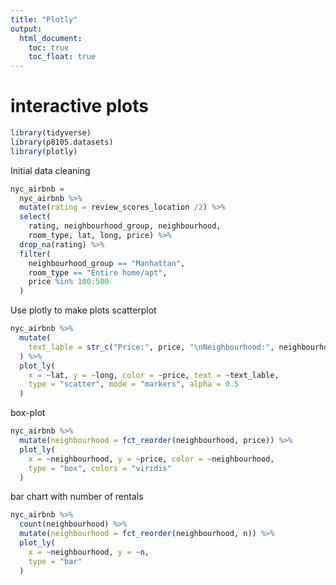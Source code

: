 ```yaml
---
title: "Plotly"
output: 
  html_document:
    toc: true
    toc_float: true
---
```

# interactive plots

```r
library(tidyverse)
library(p8105.datasets)
library(plotly)
```

Initial data cleaning

```r
nyc_airbnb =
  nyc_airbnb %>% 
  mutate(rating = review_scores_location /2) %>% 
  select(
    rating, neighbourhood_group, neighbourhood,
    room_type, lat, long, price) %>% 
  drop_na(rating) %>% 
  filter(
    neighbourhood_group == "Manhattan",
    room_type == "Entire home/apt",
    price %in% 100:500
  )
```

Use plotly to make plots
scatterplot
```r
nyc_airbnb %>% 
  mutate(
    text_lable = str_c("Price:", price, "\nNeighbourhood:", neighbourhood)
  ) %>% 
  plot_ly(
    x = ~lat, y = ~long, color = ~price, text = ~text_lable,
    type = "scatter", mode = "markers", alpha = 0.5
  )
```

box-plot
```r
nyc_airbnb %>% 
  mutate(neighbourhood = fct_reorder(neighbourhood, price)) %>% 
  plot_ly(
    x = ~neighbourhood, y = ~price, color = ~neighbourhood,
    type = "box", colors = "viridis"
  )
```
bar chart with number of rentals
```r
nyc_airbnb %>% 
  count(neighbourhood) %>% 
  mutate(neighbourhood = fct_reorder(neighbourhood, n)) %>% 
  plot_ly(
    x = ~neighbourhood, y = ~n,
    type = "bar"
  )
```


